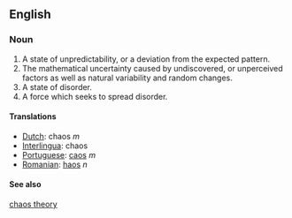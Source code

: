 == English ==
=== Noun ===

#A state of unpredictability, or a deviation from the expected pattern.
#The mathematical uncertainty caused by undiscovered, or unperceived factors as well as natural variability and random changes.
#A state of disorder.
#A force which seeks to spread disorder.

==== Translations ====
*[[Dutch]]: chaos ''m''
*[[Interlingua]]: chaos
*[[Portuguese]]: [[caos]] ''m''
*[[Romanian]]: [[haos]] ''n''

==== See also ====
[[chaos theory]]